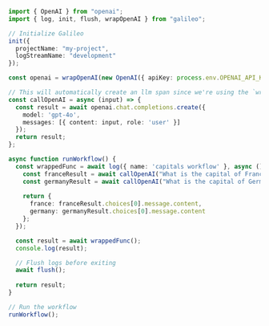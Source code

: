 ```typescript TypeScript
import { OpenAI } from "openai";
import { log, init, flush, wrapOpenAI } from "galileo";

// Initialize Galileo
init({
  projectName: "my-project",
  logStreamName: "development"
});

const openai = wrapOpenAI(new OpenAI({ apiKey: process.env.OPENAI_API_KEY }));

// This will automatically create an llm span since we're using the `wrapOpenAI` wrapper
const callOpenAI = async (input) => {
  const result = await openai.chat.completions.create({
    model: 'gpt-4o',
    messages: [{ content: input, role: 'user' }]
  });
  return result;
};

async function runWorkflow() {
  const wrappedFunc = await log({ name: 'capitals workflow' }, async () => {
    const franceResult = await callOpenAI("What is the capital of France?");
    const germanyResult = await callOpenAI("What is the capital of Germany?");
    
    return {
      france: franceResult.choices[0].message.content,
      germany: germanyResult.choices[0].message.content
    };
  });

  const result = await wrappedFunc();
  console.log(result);

  // Flush logs before exiting
  await flush();
  
  return result;
}

// Run the workflow
runWorkflow(); 
```